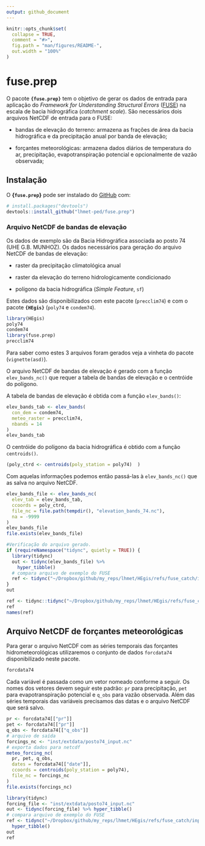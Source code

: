```yaml
---
output: github_document
---
```


<!-- README.md is generated from README.Rmd. Please edit that file -->

```r
knitr::opts_chunk$set(
  collapse = TRUE,
  comment = "#>",
  fig.path = "man/figures/README-",
  out.width = "100%"
)
```

# fuse.prep

<!-- badges: start -->
<!-- badges: end -->

O pacote **`{fuse.prep}`** tem o objetivo de gerar os dados de entrada para aplicação do
*Framework for Understanding Structural Errors* 
([FUSE](https://naddor.github.io/fuse/)) na escala de bacia hidrográfica 
(*catchment scale*). São necessários dois arquivos NetCDF 
de entrada para o FUSE:

- bandas de elevação do terreno: armazena as frações de área da bacia hidrográfica e da precipitação anual por banda de elevação;

- forçantes meteorológicas: armazena dados diários de temperatura do ar, 
precipitação, evapotranspiração potencial e opcionalmente de vazão observada;


## Instalação

O **{`fuse.prep`}** pode ser instalado do [GitHub](https://github.com/) com:

``` r
# install.packages("devtools")
devtools::install_github("lhmet-ped/fuse.prep")
```

### Arquivo NetCDF de bandas de elevação 

Os dados de exemplo são da Bacia Hidrográfica associada ao posto 74 (UHE G.B. MUNHOZ). 
Os dados necessários para geração do arquivo NetCDF de bandas de elevação: 

- raster da precipitação climatológica anual 

- raster da elevação do terreno hidrologicamente condicionado

- polígono da bacia hidrográfica (*Simple Feature*, `sf`)

Estes dados são disponibilizados com este pacote (`precclim74`) e com o pacote
**`{HEgis}`** (`poly74` e `condem74`).


```r
library(HEgis)
poly74
condem74
library(fuse.prep)
precclim74
```

Para saber como estes 3 arquivos foram gerados veja a vinheta do pacote (`vignette(asd)`).

O arquivo NetCDF de bandas de elevação é gerado com a função `elev_bands_nc()`
que requer a tabela de bandas de elevação e o centróide do polígono.

A tabela de bandas de elevação é obtida com a função `elev_bands()`:

```r
elev_bands_tab <- elev_bands(
  con_dem = condem74, 
  meteo_raster = precclim74, 
  nbands = 14
)
elev_bands_tab
```

O centróide do polígono da bacia hidrográfica é obtido com a função `centroids()`.


```r
(poly_ctrd <- centroids(poly_station = poly74)  )
```

Com aquelas informações podemos então passá-las à `elev_bands_nc()` que as 
salva no arquivo NetCDF.

```r
elev_bands_file <- elev_bands_nc(
  elev_tab = elev_bands_tab,
  ccoords = poly_ctrd,
  file_nc = file.path(tempdir(), "elevation_bands_74.nc"),
  na = -9999
)
elev_bands_file
file.exists(elev_bands_file)
```




```r
#Verificação do arquivo gerado.
if (requireNamespace("tidync", quietly = TRUE)) {
  library(tidync)
  out <- tidync(elev_bands_file) %>% 
    hyper_tibble()
  # compara arquivo de exemplo do FUSE
  ref <- tidync("~/Dropbox/github/my_reps/lhmet/HEgis/refs/fuse_catch/input/us_09066300_elev_bands.nc") %>% hyper_tibble()
}
out
```
```r
ref <- tidync::tidync("~/Dropbox/github/my_reps/lhmet/HEgis/refs/fuse_catch/input/us_09066300_input.nc") %>% tidync::hyper_tibble()
ref
names(ref)

```


## Arquivo NetCDF de forçantes meteorológicas

Para gerar o arquivo NetCDF com as séries temporais das forçantes hidrometeorológicas 
utilizaremos o conjunto de dados `forcdata74` disponibilizado neste pacote. 

```r
forcdata74
```

Cada variável é passada como um vetor nomeado conforme a seguir. Os nomes dos vetores devem seguir este padrão: `pr` para precipitação, `pet` para evapotranspiração potencial e `q_obs` para vazão observada. Além das séries temporais das variáveis precisamos das datas e o arquivo NetCDF que será salvo.

```r
pr <- forcdata74[["pr"]]
pet <- forcdata74[["pr"]]
q_obs <- forcdata74[["q_obs"]]
# arquivo de saída
forcings_nc <- "inst/extdata/posto74_input.nc"
# exporta dados para netcdf
meteo_forcing_nc(
  pr, pet, q_obs,
  dates = forcdata74[["date"]],
  ccoords = centroids(poly_station = poly74),
  file_nc = forcings_nc 
)
file.exists(forcings_nc)
```

```r
library(tidync)
forcing_file <- "inst/extdata/posto74_input.nc"
out <- tidync(forcing_file) %>% hyper_tibble()
# compara arquivo de exemplo do FUSE
ref <- tidync("~/Dropbox/github/my_reps/lhmet/HEgis/refs/fuse_catch/input/us_09066300_input.nc") %>% 
  hyper_tibble()
out
ref
```


